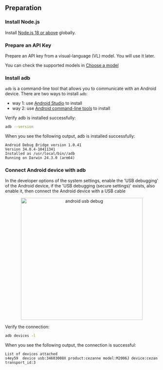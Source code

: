 ## Preparation

### Install Node.js

Install [Node.js 18 or above](https://nodejs.org/en/download/) globally.

### Prepare an API Key

Prepare an API key from a visual-language (VL) model. You will use it later.

You can check the supported models in [Choose a model](./choose-a-model)

### Install adb

`adb` is a command-line tool that allows you to communicate with an Android device. There are two ways to install `adb`:

- way 1: use [Android Studio](https://developer.android.com/studio?hl=zh-cn) to install
- way 2: use [Android command-line tools](https://developer.android.com/studio#command-line-tools-only) to install

Verify adb is installed successfully:

```bash
adb --version
```

When you see the following output, adb is installed successfully:

```log
Android Debug Bridge version 1.0.41
Version 34.0.4-10411341
Installed as /usr/local/bin//adb
Running on Darwin 24.3.0 (arm64)
```

### Connect Android device with adb

In the developer options of the system settings, enable the 'USB debugging' of the Android device, if the 'USB debugging (secure settings)' exists, also enable it, then connect the Android device with a USB cable

<p align="center">
  <img src="/android-usb-debug-en.png" alt="android usb debug" width="400"/>
</p>

Verify the connection:

```bash
adb devices -l
```

When you see the following output, the connection is successful:

```log
List of devices attached
s4ey59	device usb:34603008X product:cezanne model:M2006J device:cezan transport_id:3
```